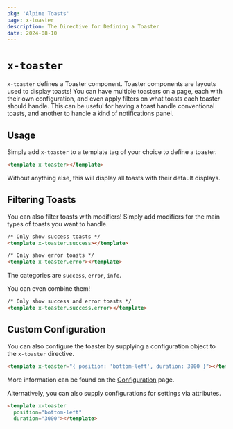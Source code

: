 ```yaml
---
pkg: 'Alpine Toasts'
page: x-toaster
description: The Directive for Defining a Toaster
date: 2024-08-10
---
```


# `x-toaster`

`x-toaster` defines a Toaster component. Toaster components are layouts used to display toasts! You can have multiple toasters on a page, each with their own configuration, and even apply filters on what toasts each toaster should handle. This can be useful for having a toast handle conventional toasts, and another to handle a kind of notifications panel.

## Usage

Simply add `x-toaster` to a template tag of your choice to define a toaster.
```html
<template x-toaster></template>
```

Without anything else, this will display all toasts with their default displays.

## Filtering Toasts

You can also filter toasts with modifiers! Simply add modifiers for the main types of toasts you want to handle.

```html
/* Only show success toasts */
<template x-toaster.success></template>

/* Only show error toasts */
<template x-toaster.error></template>
```

The categories are `success`, `error`, `info`.

You can even combine them!

```html
/* Only show success and error toasts */
<template x-toaster.success.error></template>
```

## Custom Configuration

You can also configure the toaster by supplying a configuration object to the `x-toaster` directive.

```html
<template x-toaster="{ position: 'bottom-left', duration: 3000 }"></template>
```

More information can be found on the [Configuration](/docs/toasts/2-configuration/toaster-options/) page.

Alternatively, you can also supply configurations for settings via attributes.

```html
<template x-toaster
  position="bottom-left"
  duration="3000"></template>
```
